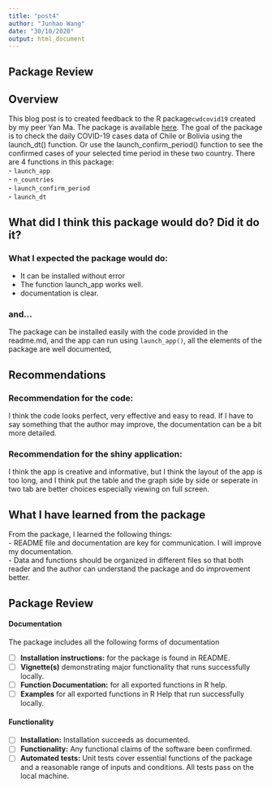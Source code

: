 ```yaml
---
title: "post4"
author: "Junhao Wang"
date: "30/10/2020"
output: html_document
---
```



## Package Review

## Overview  
This blog post is to created feedback to the R package`cwdcovid19` created by my peer Yan Ma. The package is available  [here](https://github.com/etc5523-2020/r-package-assessment-1029YanMa/actions). The goal of the package is to check the daily COVID-19 cases data of Chile or Bolivia using the launch\_dt() function. Or use the launch\_confirm\_period() function to see the confirmed cases of your selected time period in these two
country.
There are 4 functions in this package:  
- `launch_app`  
- `n_countries`  
- `launch_confirm_period`  
- `launch_dt`  

## What did I think this package would do? Did it do it?   

### What I expected the package would do:  

- It can be installed without error
- The function launch_app works well.
- documentation is clear.

### and...

The package can be installed easily with the code provided in the readme.md, and the app can run using `launch_app()`, all the elements of the package are well documented, 

## Recommendations
### Recommendation for the code:
I think the code looks perfect, very effective and easy to read. 
If I have to say something that the author may improve, the documentation can be a bit more detailed.

### Recommendation for the shiny application:
I think the app is creative and informative, but I think the layout of the app is too long, and I think put the table and the graph side by side or seperate in two tab are better choices especially viewing on full screen.

## What I have learned from the package
From the package, I learned the following things:  
- README file and documentation are key for communication. I will improve my documentation.  
- Data and functions should be organized in different files so that both reader and the author can understand the package and do improvement better.



## Package Review
#### Documentation
The package includes all the following forms of documentation  

- [ ] **Installation instructions:** for the package is found in README.  
- [ ] **Vignette(s)** demonstrating major functionality that runs successfully locally.  
- [ ] **Function Documentation:** for all exported functions in R help.  
- [ ] **Examples** for all exported functions in R Help that run successfully locally.

#### Functionality  
- [ ] **Installation:** Installation succeeds as documented.  
- [ ] **Functionality:** Any functional claims of the software been confirmed.  
- [ ] **Automated tests:** Unit tests cover essential functions of the package
and a reasonable range of inputs and conditions. All tests pass on the local machine.

